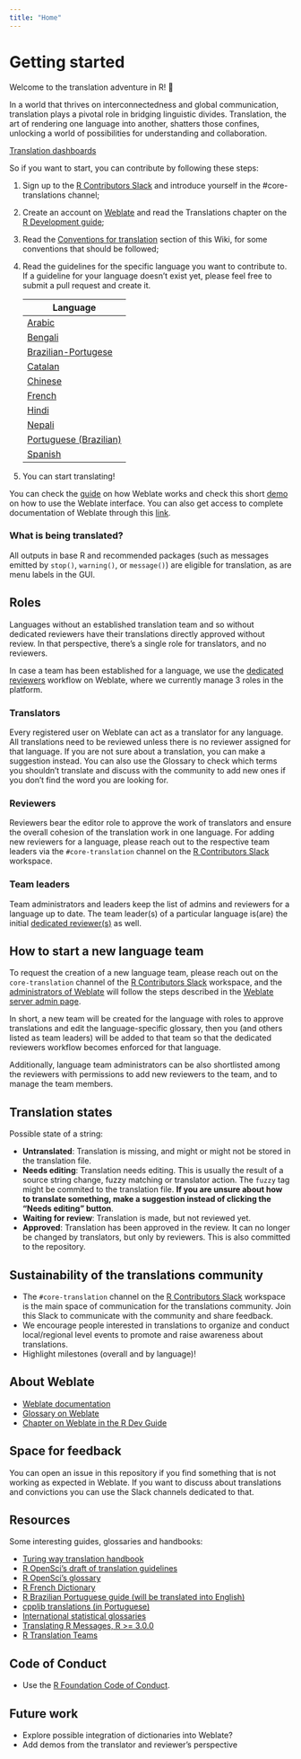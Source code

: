 ```yaml
---
title: "Home"
---
```


# Getting started

Welcome to the translation adventure in R! 🚀

In a world that thrives on interconnectedness and global communication, translation plays a pivotal role in bridging
linguistic divides. Translation, the art of rendering one language into another, shatters those confines, unlocking a
world of possibilities for understanding and collaboration.

[Translation dashboards](https://contributor.r-project.org/translations-dashboard/)

So if you want to start, you can contribute by following these steps:

1. Sign up to the [R Contributors Slack](https://contributor.r-project.org/slack) and introduce yourself in the
#core-translations channel;

1. Create an account on [Weblate](https://translate.rx.studio/) and read the Translations chapter on the [R Development
guide](https://contributor.r-project.org/rdevguide/);

1. Read the [Conventions for translation](Conventions_for_Languages/index.qmd)
section of this Wiki, for some conventions that should be followed;

1. Read the guidelines for the specific language you want to contribute to. If a guideline for your language doesn't
exist yet, please feel free to submit a pull request and create it.

    |Language |
    | -- |
    |[Arabic](Conventions_for_Languages/Arabic-specific-translations.qmd) |
    |[Bengali](Conventions_for_Languages/Bengali-specific-translations.qmd)|
    |[Brazilian-Portugese](Conventions_for_Languages/Brazilian‐Portugese-specific-translations.qmd)|
    |[Catalan](Conventions_for_Languages/Catalan-specific-translations.qmd)|
    |[Chinese](Conventions_for_Languages/Chinese-specific-translations.qmd)|
    |[French](Conventions_for_Languages/French-specific-translations.qmd)|
    |[Hindi](Conventions_for_Languages/Hindi-specific-translations.qmd)|
    |[Nepali](Conventions_for_Languages/Nepali-specific-translations.qmd)|
    |[Portuguese (Brazilian)](Conventions_for_Languages/Brazilian‐Portugese-specific-translations.qmd)|
    |[Spanish](Conventions_for_Languages/Spanish-specific-translations.qmd)|

1. You can start translating!

You can check the
[guide](https://contributor.r-project.org/rdevguide/chapters/message_translations.html#how-to-contribute-new-translations) on how
Weblate works and check this short [demo](https://www.youtube.com/watch?v=VFwTn32MrBw) on how to use the Weblate
interface. You can also get access to complete documentation of Weblate through this
[link](https://docs.weblate.org/en/latest/).

### What is being translated?

All outputs in base R and recommended packages (such as messages emitted by `stop()`,
`warning()`, or `message()`) are eligible for translation, as are menu labels in the GUI.

## Roles

Languages without an established translation team and so without dedicated reviewers have their translations directly approved without review.
In that perspective, there's a single role for translators, and no reviewers.

In case a team has been established for a language, we use the [dedicated reviewers](https://docs.weblate.org/en/latest/workflows.html#dedicated-reviewers)
workflow on Weblate, where we currently manage 3 roles in the platform.

### Translators

Every registered user on Weblate can act as a translator for any language. All translations need to be reviewed unless there is
no reviewer assigned for that language. If you are not sure about a translation, you can make a suggestion instead. You
can also use the Glossary to check which terms you shouldn't translate and discuss with the community to add new ones if
you don't find the word you are looking for.

### Reviewers

Reviewers bear the editor role to approve the work of translators and ensure the overall cohesion of the
translation work in one language. For adding new reviewers for a language, please reach out to the
respective team leaders via the `#core-translation` channel on the [R Contributors
Slack](https://contributor.r-project.org/slack) workspace.

### Team leaders

Team administrators and leaders keep the list of admins and reviewers for a language up to date. The team
leader(s) of a particular language is(are) the initial [dedicated
reviewer(s)](https://docs.weblate.org/en/latest/workflows.html#dedicated-reviewers) as well.

## How to start a new language team

To request the creation of a new language team, please reach out on the `core-translation` channel of the [R Contributors Slack](https://contributor.r-project.org/slack) workspace, and the [administrators of Weblate](https://contributor.r-project.org/translations/Weblate-server.html#administrators) will follow the steps described in the [Weblate server admin page](https://contributor.r-project.org/translations/Weblate-server.html#team-leaders).

In short, a new team will be created for the language with roles to approve translations and edit the language-specific glossary, then you (and others listed as team leaders) will be added to that team so that the dedicated reviewers workflow becomes enforced for that language.

Additionally, language team administrators can be also shortlisted among the reviewers with permissions to add new reviewers to the team, and to manage the team members.

## Translation states

Possible state of a string:

* **Untranslated**: Translation is missing, and might or might not be stored in the translation file.
* **Needs editing**: Translation needs editing. This is usually the result of a source string
change, fuzzy matching or translator action. The `fuzzy` tag might be commited to the translation file. **If you are unsure about how to translate something, make a suggestion instead of clicking the "Needs editing" button**.
* **Waiting for review**: Translation is made, but not reviewed yet.
* **Approved**: Translation has been approved in the review. It can no longer be changed by translators, but only by reviewers. This is also committed to the repository.

## Sustainability of the translations community

- The `#core-translation` channel on the [R Contributors Slack](https://contributor.r-project.org/slack) workspace is
the main space of communication for the translations  community. Join this Slack to communicate with the community and
share feedback.
- We encourage people interested in translations to organize and conduct local/regional level events to promote and
raise awareness about translations.
- Highlight milestones (overall and by language)!

## About Weblate

- [Weblate documentation](https://docs.weblate.org/en/latest/)
- [Glossary on Weblate](https://translate.rx.studio/projects/r-project/glossary/)
- [Chapter on Weblate in the R Dev Guide](https://github.com/r-devel/rdevguide/pull/142)

## Space for feedback

You can open an issue in this repository if you find something that is not working as expected in Weblate. If you want
to discuss about translations and convictions you can use the Slack channels dedicated to that.

## Resources

Some interesting guides, glossaries and handbooks:

- [Turing way translation handbook](https://the-turing-way.netlify.app/community-handbook/translation)
- [R OpenSci's draft of translation guidelines](https://translationguide.ropensci.org/)
- [R OpenSci's glossary](https://github.com/ropensci-review-tools/glossary/blob/master/glossary.csv)
- [R French Dictionary](https://github.com/phgrosjean/rfrench/blob/main/RFrenchDictionary.txt)
- [R Brazilian Portuguese guide (will be translated into English)](https://github.com/clente/pt-br)
- [cpplib translations (in Portuguese)](https://translationproject.org/latest/cpplib/pt_BR.po)
- [International statistical glossaries](https://www.cso.ie/en/methods/quality/statisticalglossary/)
- [Translating R Messages, R >= 3.0.0](https://developer.r-project.org/Translations30.html)
- [R Translation Teams](https://developer.r-project.org/TranslationTeams.html)

## Code of Conduct

- Use the [R Foundation Code of Conduct](https://www.r-project.org/coc-policy.html).

## Future work

* Explore possible integration of dictionaries into Weblate?
* Add demos from the translator and
reviewer's perspective
